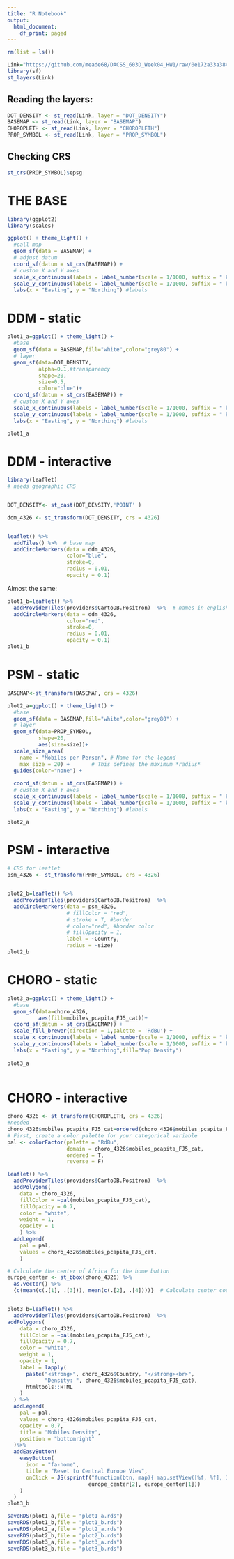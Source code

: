 ```yaml
---
title: "R Notebook"
output:
  html_document:
    df_print: paged
---
```


```r
rm(list = ls())

Link="https://github.com/meade68/DACSS_603D_Week04_HW1/raw/0e172a33a3842ccd5c0ac9c71e15097a3b1aa9a6/EUROPE_3035.gpkg"
library(sf)
st_layers(Link)
```

## Reading the layers:

```r
DOT_DENSITY <- st_read(Link, layer = "DOT_DENSITY")
BASEMAP <- st_read(Link, layer = "BASEMAP")
CHOROPLETH <- st_read(Link, layer = "CHOROPLETH")
PROP_SYMBOL <- st_read(Link, layer = "PROP_SYMBOL")

```

## Checking CRS

```r
st_crs(PROP_SYMBOL)$epsg
```

# THE BASE

```r
library(ggplot2)
library(scales)

ggplot() + theme_light() +
  #call map
  geom_sf(data = BASEMAP) + 
  # adjust datum 
  coord_sf(datum = st_crs(BASEMAP)) + 
  # custom X and Y axes
  scale_x_continuous(labels = label_number(scale = 1/1000, suffix = " km")) +
  scale_y_continuous(labels = label_number(scale = 1/1000, suffix = " km")) +
  labs(x = "Easting", y = "Northing") #labels
```

# DDM - static

```r
plot1_a=ggplot() + theme_light() +
  #base
  geom_sf(data = BASEMAP,fill="white",color="grey80") +
  # layer
  geom_sf(data=DOT_DENSITY,
          alpha=0.1,#transparency
          shape=20,
          size=0.5,
          color="blue")+
  coord_sf(datum = st_crs(BASEMAP)) + 
  # custom X and Y axes
  scale_x_continuous(labels = label_number(scale = 1/1000, suffix = " km")) +
  scale_y_continuous(labels = label_number(scale = 1/1000, suffix = " km")) +
  labs(x = "Easting", y = "Northing") #labels

plot1_a
```

# DDM - interactive

```r
library(leaflet)
# needs geographic CRS


DOT_DENSITY<- st_cast(DOT_DENSITY,'POINT' )

ddm_4326 <- st_transform(DOT_DENSITY, crs = 4326)


leaflet() %>%
  addTiles() %>%  # base map
  addCircleMarkers(data = ddm_4326,
                   color="blue",
                   stroke=0,
                   radius = 0.01,
                   opacity = 0.1)
```

Almost the same:

```r
plot1_b=leaflet() %>%
  addProviderTiles(providers$CartoDB.Positron)  %>%  # names in english
  addCircleMarkers(data = ddm_4326,
                   color="red",
                   stroke=0,
                   radius = 0.01,
                   opacity = 0.1)
plot1_b
```

# PSM - static

```r


BASEMAP<-st_transform(BASEMAP, crs = 4326)

plot2_a=ggplot() + theme_light() +
  #base
  geom_sf(data = BASEMAP,fill="white",color="grey80") +
  # layer
  geom_sf(data=PROP_SYMBOL,
          shape=20,
          aes(size=size))+
  scale_size_area(
    name = "Mobiles per Person", # Name for the legend
    max_size = 20) +       # This defines the maximum *radius*
  guides(color="none") + 
  
  coord_sf(datum = st_crs(BASEMAP)) + 
  # custom X and Y axes
  scale_x_continuous(labels = label_number(scale = 1/1000, suffix = " km")) +
  scale_y_continuous(labels = label_number(scale = 1/1000, suffix = " km")) +
  labs(x = "Easting", y = "Northing") #labels

plot2_a  
```

# PSM - interactive

```r
# CRS for leaflet
psm_4326 <- st_transform(PROP_SYMBOL, crs = 4326)


plot2_b=leaflet() %>%
  addProviderTiles(providers$CartoDB.Positron)  %>%  
  addCircleMarkers(data = psm_4326,
                   # fillColor = "red",
                   # stroke = T, #border
                   # color="red", #border color
                   # fillOpacity = 1,
                   label = ~Country,
                   radius = ~size)
plot2_b
```

# CHORO - static

```r
plot3_a=ggplot() + theme_light() +
  #base
  geom_sf(data=choro_4326,
          aes(fill=mobiles_pcapita_FJ5_cat))+
  coord_sf(datum = st_crs(BASEMAP)) +
  scale_fill_brewer(direction = 1,palette = 'RdBu') + 
  scale_x_continuous(labels = label_number(scale = 1/1000, suffix = " km")) +
  scale_y_continuous(labels = label_number(scale = 1/1000, suffix = " km")) +
  labs(x = "Easting", y = "Northing",fill="Pop Density")
  
plot3_a
  
```

# CHORO - interactive

```r
choro_4326 <- st_transform(CHOROPLETH, crs = 4326)
#needed
choro_4326$mobiles_pcapita_FJ5_cat=ordered(choro_4326$mobiles_pcapita_FJ5_cat)
# First, create a color palette for your categorical variable
pal <- colorFactor(palette = "RdBu",
                   domain = choro_4326$mobiles_pcapita_FJ5_cat,
                   ordered = T,
                   reverse = F)

leaflet() %>%
  addProviderTiles(providers$CartoDB.Positron)  %>% 
  addPolygons(
    data = choro_4326,
    fillColor = ~pal(mobiles_pcapita_FJ5_cat),
    fillOpacity = 0.7,
    color = "white",
    weight = 1,
    opacity = 1
    ) %>%
  addLegend(
    pal = pal,
    values = choro_4326$mobiles_pcapita_FJ5_cat,
    )
```

```r
# Calculate the center of Africa for the home button
europe_center <- st_bbox(choro_4326) %>% 
  as.vector() %>% 
  {c(mean(c(.[1], .[3])), mean(c(.[2], .[4])))}  # Calculate center coordinates


plot3_b=leaflet() %>%
  addProviderTiles(providers$CartoDB.Positron)  %>% 
addPolygons(
    data = choro_4326,
    fillColor = ~pal(mobiles_pcapita_FJ5_cat),
    fillOpacity = 0.7,
    color = "white",
    weight = 1,
    opacity = 1,
    label = lapply(
      paste("<strong>", choro_4326$Country, "</strong><br>",
            "Density: ", choro_4326$mobiles_pcapita_FJ5_cat),
      htmltools::HTML
    )
  ) %>%
  addLegend(
    pal = pal,
    values = choro_4326$mobiles_pcapita_FJ5_cat,
    opacity = 0.7,
    title = "Mobiles Density",
    position = "bottomright"
  )%>%
  addEasyButton(
    easyButton(
      icon = "fa-home", 
      title = "Reset to Central Europe View",
      onClick = JS(sprintf("function(btn, map){ map.setView([%f, %f], 3); }", 
                          europe_center[2], europe_center[1]))
    )
  )
plot3_b
```

```r
saveRDS(plot1_a,file = "plot1_a.rds")
saveRDS(plot1_b,file = "plot1_b.rds")
saveRDS(plot2_a,file = "plot2_a.rds")
saveRDS(plot2_b,file = "plot2_b.rds")
saveRDS(plot3_a,file = "plot3_a.rds")
saveRDS(plot3_b,file = "plot3_b.rds")
```
